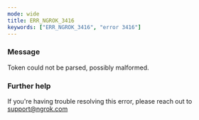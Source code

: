 ```yaml
---
mode: wide
title: ERR_NGROK_3416
keywords: ["ERR_NGROK_3416", "error 3416"]
---
```


### Message

Token could not be parsed, possibly malformed.

### Further help

If you're having trouble resolving this error, please reach out to [support@ngrok.com](mailto:support@ngrok.com?subject=Help%20with%20ERR_NGROK_3416)
